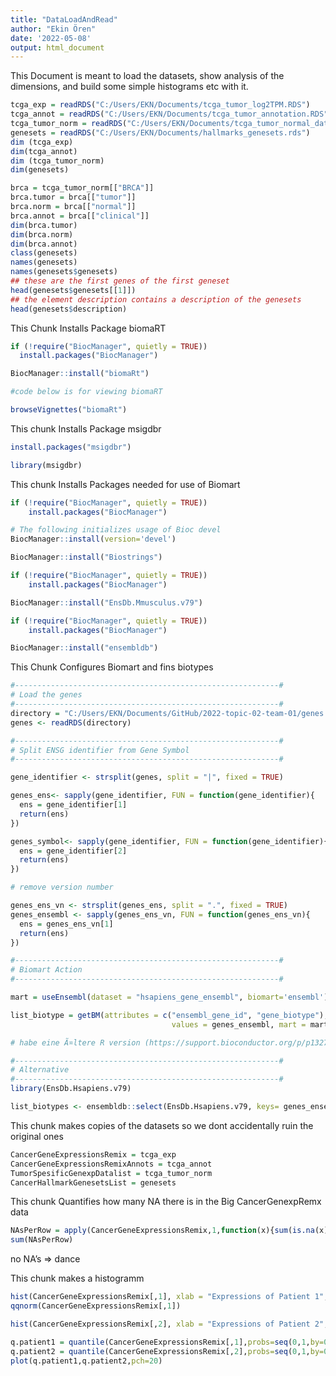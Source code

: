 ```yaml
---
title: "DataLoadAndRead"
author: "Ekin Ören"
date: '2022-05-08'
output: html_document
---
```


This Document is meant to load the datasets, show analysis of the dimensions, and build some simple histograms etc with it.

```r
tcga_exp = readRDS("C:/Users/EKN/Documents/tcga_tumor_log2TPM.RDS")
tcga_annot = readRDS("C:/Users/EKN/Documents/tcga_tumor_annotation.RDS")
tcga_tumor_norm = readRDS("C:/Users/EKN/Documents/tcga_tumor_normal_datascience_proj_2022.RDS")
genesets = readRDS("C:/Users/EKN/Documents/hallmarks_genesets.rds")
dim (tcga_exp)
dim(tcga_annot)
dim (tcga_tumor_norm)
dim(genesets)
```


```r
brca = tcga_tumor_norm[["BRCA"]]
brca.tumor = brca[["tumor"]]
brca.norm = brca[["normal"]]
brca.annot = brca[["clinical"]]
dim(brca.tumor)
dim(brca.norm)
dim(brca.annot)
class(genesets)
names(genesets)
names(genesets$genesets)
## these are the first genes of the first geneset
head(genesets$genesets[[1]])
## the element description contains a description of the genesets
head(genesets$description)
```

This Chunk Installs Package biomaRT

```r
if (!require("BiocManager", quietly = TRUE))
  install.packages("BiocManager")

BiocManager::install("biomaRt")

#code below is for viewing biomaRT

browseVignettes("biomaRt")
```

This chunk Installs Package msigdbr

```r

install.packages("msigdbr")

library(msigdbr)

```

This chunk Installs Packages needed for use of Biomart

```r

if (!require("BiocManager", quietly = TRUE))
    install.packages("BiocManager")

# The following initializes usage of Bioc devel
BiocManager::install(version='devel')

BiocManager::install("Biostrings")

if (!require("BiocManager", quietly = TRUE))
    install.packages("BiocManager")

BiocManager::install("EnsDb.Mmusculus.v79")

if (!require("BiocManager", quietly = TRUE))
    install.packages("BiocManager")

BiocManager::install("ensembldb")

```


This Chunk Configures Biomart and fins biotypes

```r
#-----------------------------------------------------------#
# Load the genes
#-----------------------------------------------------------#
directory = "C:/Users/EKN/Documents/GitHub/2022-topic-02-team-01/genes.rds"
genes <- readRDS(directory)

#-----------------------------------------------------------#
# Split ENSG identifier from Gene Symbol
#-----------------------------------------------------------#

gene_identifier <- strsplit(genes, split = "|", fixed = TRUE)

genes_ens<- sapply(gene_identifier, FUN = function(gene_identifier){
  ens = gene_identifier[1]
  return(ens)
})

genes_symbol<- sapply(gene_identifier, FUN = function(gene_identifier){
  ens = gene_identifier[2]
  return(ens)
})

# remove version number

genes_ens_vn <- strsplit(genes_ens, split = ".", fixed = TRUE)
genes_ensembl <- sapply(genes_ens_vn, FUN = function(genes_ens_vn){
  ens = genes_ens_vn[1]
  return(ens)
})

#-----------------------------------------------------------#
# Biomart Action
#-----------------------------------------------------------#

mart = useEnsembl(dataset = "hsapiens_gene_ensembl", biomart='ensembl')

list_biotype = getBM(attributes = c("ensembl_gene_id", "gene_biotype"), filters = "ensembl_gene_id", 
                                    values = genes_ensembl, mart = mart, useCache = FALSE)

# habe eine Ã¤ltere R version (https://support.bioconductor.org/p/p132704/) deswegen habe ichh useCache gleich False gesetzt

#-----------------------------------------------------------#
# Alternative
#-----------------------------------------------------------#
library(EnsDb.Hsapiens.v79)

list_biotypes <- ensembldb::select(EnsDb.Hsapiens.v79, keys= genes_ensembl, keytype = "GENEID", columns = c("SYMBOL", "GENEBIOTYPE"))

```


This chunk makes copies of the datasets so we dont accidentally ruin the original ones

```r
CancerGeneExpressionsRemix = tcga_exp
CancerGeneExpressionsRemixAnnots = tcga_annot
TumorSpesificGenexpDatalist = tcga_tumor_norm
CancerHallmarkGenesetsList = genesets
```


This chunk Quantifies how many NA there is in the Big CancerGenexpRemx data

```r
NAsPerRow = apply(CancerGeneExpressionsRemix,1,function(x){sum(is.na(x))})
sum(NAsPerRow)

```
no NA's => dance



This chunk makes a histogramm

```r
hist(CancerGeneExpressionsRemix[,1], xlab = "Expressions of Patient 1", main ="Patient 1 all rows", breaks = 100, col = "blue")
qqnorm(CancerGeneExpressionsRemix[,1])

hist(CancerGeneExpressionsRemix[,2], xlab = "Expressions of Patient 2", main ="Patient 2 all rows", breaks = 100, col = "red")

q.patient1 = quantile(CancerGeneExpressionsRemix[,1],probs=seq(0,1,by=0.05),na.rm=TRUE)
q.patient2 = quantile(CancerGeneExpressionsRemix[,2],probs=seq(0,1,by=0.05),na.rm=TRUE)
plot(q.patient1,q.patient2,pch=20)

```



















